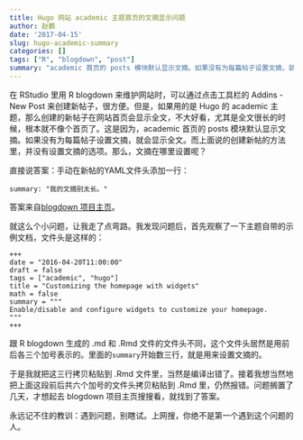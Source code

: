 ```yaml
---
title: Hugo 网站 academic 主题首页的文摘显示问题
author: 赵鹏
date: '2017-04-15'
slug: hugo-academic-summary
categories: []
tags: ["R", "blogdown", "post"]
summary: "academic 首页的 posts 模块默认显示文摘。如果没有为每篇帖子设置文摘，就会显示全文。那么，文摘在哪里设置呢？"
---
```


在 RStudio 里用 R blogdown 来维护网站时，可以通过点击工具栏的 Addins - New Post 来创建新帖子，很方便。但是，如果用的是 Hugo 的 academic 主题，那么创建的新帖子在网站首页会显示全文，不大好看，尤其是全文很长的时候，根本就不像个首页了。这是因为，academic 首页的 posts 模块默认显示文摘。如果没有为每篇帖子设置文摘，就会显示全文。而上面说的创建新帖的方法里，并没有设置文摘的选项。那么，文摘在哪里设置呢？

直接说答案：手动在新帖的YAML文件头添加一行：

```
summary: "我的文摘别太长。"
```

答案来自[ blogdown 项目主页](https://github.com/rstudio/blogdown/issues/21#issuecomment-269555683)。

就这么个小问题，让我走了点弯路。我发现问题后，首先观察了一下主题自带的示例文档，文件头是这样的：

```
+++
date = "2016-04-20T11:00:00"
draft = false
tags = ["academic", "hugo"]
title = "Customizing the homepage with widgets"
math = false
summary = """
Enable/disable and configure widgets to customize your homepage.
"""
+++
```

跟 R blogdown 生成的 .md 和 .Rmd 文件的文件头不同，这个文件头居然是用前后各三个加号表示的。里面的`summary`开始数三行，就是用来设置文摘的。

于是我就把这三行拷贝粘贴到 .Rmd 文件里，当然是编译出错了。接着我想当然地把上面这段前后共六个加号的文件头拷贝粘贴到 .Rmd 里，仍然报错。问题搁置了几天，才想起去 blogdown 项目主页搜搜看，就找到了答案。

永远记不住的教训：遇到问题，别瞎试。上网搜，你绝不是第一个遇到这个问题的人。